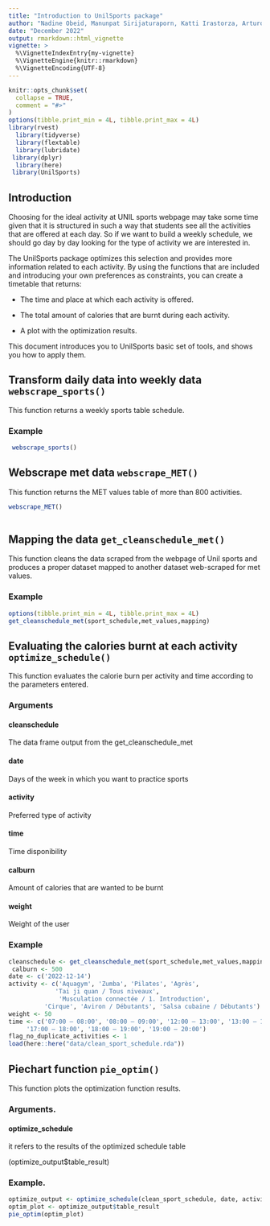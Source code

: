 ```yaml
---
title: "Introduction to UnilSports package"
author: "Nadine Obeid, Manunpat Sirijaturaporn, Katti Irastorza, Arturo Garcia Luna Beltran"
date: "December 2022"
output: rmarkdown::html_vignette
vignette: >
  %\VignetteIndexEntry{my-vignette}
  %\VignetteEngine{knitr::rmarkdown}
  %\VignetteEncoding{UTF-8}
---
```


```r
knitr::opts_chunk$set(
  collapse = TRUE,
  comment = "#>"
)
options(tibble.print_min = 4L, tibble.print_max = 4L)
library(rvest)
  library(tidyverse)
  library(flextable)
  library(lubridate)
 library(dplyr)
  library(here)
 library(UnilSports)
```



## Introduction
   Choosing for the ideal activity at UNIL sports webpage may take some time given that it is structured in such a way that students see all the activities that are offered at each day. So if we want to build a weekly schedule, we should go day by day looking for the type of activity we are interested in.
   
   The UnilSports package optimizes this selection and provides more information related to each activity. By using the functions that are included and introducing your own preferences as constraints, you can create a timetable that returns:
   
* The time and place at which each activity is offered.

* The total amount of calories that are burnt during each activity.

* A plot with the optimization results.
     
This document introduces you to UnilSports basic set of tools, and shows you how to apply them.
  

## Transform daily data into weekly data `webscrape_sports()`
  This function returns a weekly sports table schedule.
  
  
  
### Example
```r
 webscrape_sports()
```
  
## Webscrape met data `webscrape_MET()`
 This function returns the MET values table of more than 800 activities.
   
```r
webscrape_MET()
 
```

## Mapping the data `get_cleanschedule_met()`
  This function cleans the data scraped from the webpage of Unil sports and produces a proper dataset mapped to another dataset web-scraped for met values. 
  
  
  
### Example
  
```r
options(tibble.print_min = 4L, tibble.print_max = 4L)
get_cleanschedule_met(sport_schedule,met_values,mapping)
```

## Evaluating the calories burnt at each activity `optimize_schedule()`

This function evaluates the calorie burn per activity and time according to the parameters entered.  

### Arguments

#### cleanschedule

   The data frame output from the get_cleanschedule_met
   
   
#### date

   Days of the week in which you want to practice sports
   
   
#### activity

   Preferred type of activity
   
   
#### time

   Time disponibility
   
   
#### calburn

   Amount of calories that are wanted to be burnt
   
   
#### weight

   Weight of the user
   
   
   
### Example
```r
cleanschedule <- get_cleanschedule_met(sport_schedule,met_values,mapping)
 calburn <- 500
date <- c('2022-12-14')
activity <- c('Aquagym', 'Zumba', 'Pilates', 'Agrès',
             'Tai ji quan / Tous niveaux',
              'Musculation connectée / 1. Introduction',
          'Cirque', 'Aviron / Débutants', 'Salsa cubaine / Débutants')
weight <- 50
time <- c('07:00 – 08:00', '08:00 – 09:00', '12:00 – 13:00', '13:00 – 14:00',
     '17:00 – 18:00', '18:00 – 19:00', '19:00 – 20:00')
flag_no_duplicate_activities <- 1
load(here::here("data/clean_sport_schedule.rda"))

```


## Piechart function `pie_optim()`
  This function plots the optimization function results.

### Arguments.
   
#### optimize_schedule
   it refers to the results of the optimized schedule table
   
   (optimize_output$table_result)
  
### Example.
```r
optimize_output <- optimize_schedule(clean_sport_schedule, date, activity, time, calburn, weight,flag_no_duplicate_activities)
optim_plot <- optimize_output$table_result
pie_optim(optim_plot)
```